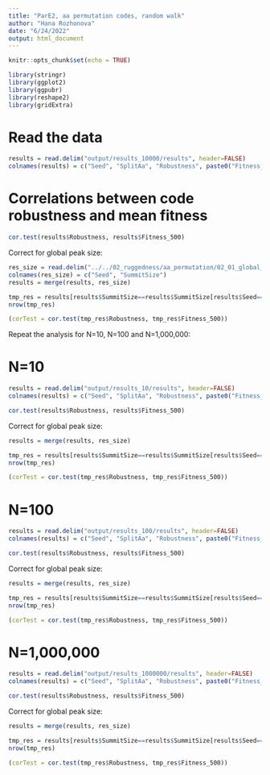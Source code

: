 ```yaml
---
title: "ParE2, aa permutation codes, random walk"
author: "Hana Rozhonova"
date: "6/24/2022"
output: html_document
---
```


```r
knitr::opts_chunk$set(echo = TRUE)
```

```r
library(stringr)
library(ggplot2)
library(ggpubr)
library(reshape2)
library(gridExtra)
```

# Read the data
```r
results = read.delim("output/results_10000/results", header=FALSE)
colnames(results) = c("Seed", "SplitAa", "Robustness", paste0("Fitness_", seq(0,990,by=10)))
```

# Correlations between code robustness and mean fitness
```r
cor.test(results$Robustness, results$Fitness_500)
```

Correct for global peak size:
```r
res_size = read.delim("../../02_ruggedness/aa_permutation/02_01_global_peak_size/results_globalPeakSize_aaPerm", header=FALSE)
colnames(res_size) = c("Seed", "SummitSize")
results = merge(results, res_size)

tmp_res = results[results$SummitSize==results$SummitSize[results$Seed==0] & !results$SplitAa %in% c("E", "L", "K"),]
nrow(tmp_res)

(corTest = cor.test(tmp_res$Robustness, tmp_res$Fitness_500))
```

Repeat the analysis for N=10, N=100 and N=1,000,000:

# N=10
```r
results = read.delim("output/results_10/results", header=FALSE)
colnames(results) = c("Seed", "SplitAa", "Robustness", paste0("Fitness_", seq(0,500,by=10)))

cor.test(results$Robustness, results$Fitness_500)
```

Correct for global peak size:
```r
results = merge(results, res_size)

tmp_res = results[results$SummitSize==results$SummitSize[results$Seed==0] & !results$SplitAa %in% c("E", "L", "K"),]
nrow(tmp_res)

(corTest = cor.test(tmp_res$Robustness, tmp_res$Fitness_500))
```

# N=100
```r
results = read.delim("output/results_100/results", header=FALSE)
colnames(results) = c("Seed", "SplitAa", "Robustness", paste0("Fitness_", seq(0,990,by=10)))

cor.test(results$Robustness, results$Fitness_500)
```

Correct for global peak size:
```r
results = merge(results, res_size)

tmp_res = results[results$SummitSize==results$SummitSize[results$Seed==0] & !results$SplitAa %in% c("E", "L", "K"),]
nrow(tmp_res)

(corTest = cor.test(tmp_res$Robustness, tmp_res$Fitness_500))
```

# N=1,000,000
```r
results = read.delim("output/results_1000000/results", header=FALSE)
colnames(results) = c("Seed", "SplitAa", "Robustness", paste0("Fitness_", seq(0,990,by=10)))

cor.test(results$Robustness, results$Fitness_500)
```

Correct for global peak size:
```r
results = merge(results, res_size)

tmp_res = results[results$SummitSize==results$SummitSize[results$Seed==0] & !results$SplitAa %in% c("E", "L", "K"),]
nrow(tmp_res)

(corTest = cor.test(tmp_res$Robustness, tmp_res$Fitness_500))
```
